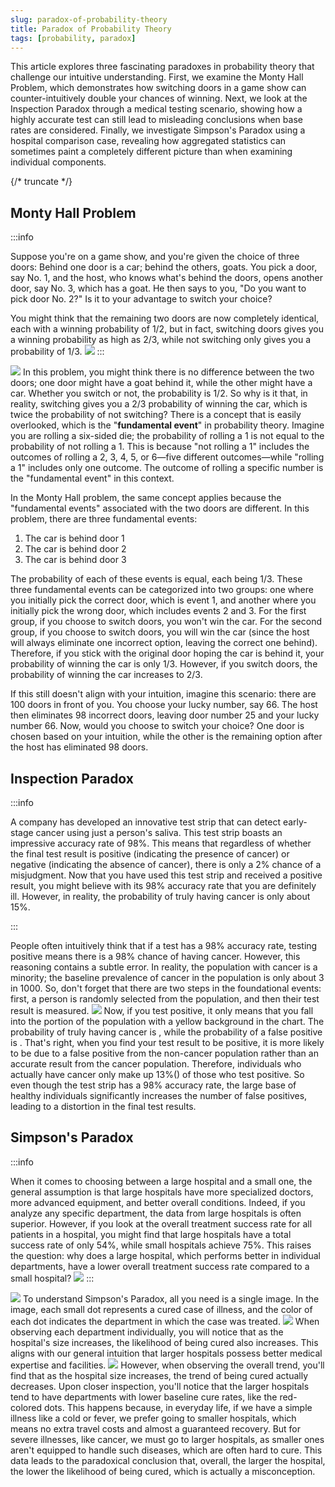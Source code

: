 ```yaml
---
slug: paradox-of-probability-theory
title: Paradox of Probability Theory
tags: [probability, paradox]
---
```



This article explores three fascinating paradoxes in probability theory that challenge our intuitive understanding. First, we examine the Monty Hall Problem, which demonstrates how switching doors in a game show can counter-intuitively double your chances of winning. Next, we look at the Inspection Paradox through a medical testing scenario, showing how a highly accurate test can still lead to misleading conclusions when base rates are considered. Finally, we investigate Simpson's Paradox using a hospital comparison case, revealing how aggregated statistics can sometimes paint a completely different picture than when examining individual components.

{/* truncate */}

## Monty Hall Problem

:::info

Suppose you're on a game show, and you're given the choice of three doors: Behind one door is a car; behind the others, goats. You pick a door, say No. 1, and the host, who knows what's behind the doors, opens another door, say No. 3, which has a goat. He then says to you, "Do you want to pick door No. 2?" Is it to your advantage to switch your choice?

You might think that the remaining two doors are now completely identical, each with a winning probability of 1/2, but in fact, switching doors gives you a winning probability as high as 2/3, while not switching only gives you a probability of 1/3.
![](https://kitee-1301346990.cos.ap-nanjing.myqcloud.com/Obsidian/202411220603594.png?imageSlim)
:::

![](https://kitee-1301346990.cos.ap-nanjing.myqcloud.com/Obsidian/202411220644164.png?imageSlim)
In this problem, you might think there is no difference between the two doors; one door might have a goat behind it, while the other might have a car. Whether you switch or not, the probability is 1/2. So why is it that, in reality, switching gives you a 2/3 probability of winning the car, which is twice the probability of not switching? There is a concept that is easily overlooked, which is the "**fundamental event**" in probability theory. Imagine you are rolling a six-sided die; the probability of rolling a 1 is not equal to the probability of not rolling a 1. This is because "not rolling a 1" includes the outcomes of rolling a 2, 3, 4, 5, or 6—five different outcomes—while "rolling a 1" includes only one outcome. The outcome of rolling a specific number is the "fundamental event" in this context.

In the Monty Hall problem, the same concept applies because the "fundamental events" associated with the two doors are different. In this problem, there are three fundamental events:

1. The car is behind door 1
2. The car is behind door 2
3. The car is behind door 3

The probability of each of these events is equal, each being 1/3. These three fundamental events can be categorized into two groups: one where you initially pick the correct door, which is event 1, and another where you initially pick the wrong door, which includes events 2 and 3. For the first group, if you choose to switch doors, you won't win the car. For the second group, if you choose to switch doors, you will win the car (since the host will always eliminate one incorrect option, leaving the correct one behind). Therefore, if you stick with the original door hoping the car is behind it, your probability of winning the car is only 1/3. However, if you switch doors, the probability of winning the car increases to 2/3.

If this still doesn't align with your intuition, imagine this scenario: there are 100 doors in front of you. You choose your lucky number, say 66. The host then eliminates 98 incorrect doors, leaving door number 25 and your lucky number 66. Now, would you choose to switch your choice? One door is chosen based on your intuition, while the other is the remaining option after the host has eliminated 98 doors.

## Inspection Paradox

:::info

A company has developed an innovative test strip that can detect early-stage cancer using just a person's saliva. This test strip boasts an impressive accuracy rate of 98%. This means that regardless of whether the final test result is positive (indicating the presence of cancer) or negative (indicating the absence of cancer), there is only a 2% chance of a misjudgment. Now that you have used this test strip and received a positive result, you might believe with its 98% accuracy rate that you are definitely ill. However, in reality, the probability of truly having cancer is only about 15%.

:::

People often intuitively think that if a test has a 98% accuracy rate, testing positive means there is a 98% chance of having cancer. However, this reasoning contains a subtle error. In reality, the population with cancer is a minority; the baseline prevalence of cancer in the population is only about 3 in 1000. So, don't forget that there are two steps in the foundational events: first, a person is randomly selected from the population, and then their test result is measured.
![](https://kitee-1301346990.cos.ap-nanjing.myqcloud.com/Obsidian/202411220735064.png?imageSlim)
Now, if you test positive, it only means that you fall into the portion of the population with a yellow background in the chart. The probability of truly having cancer is <InlineMath math="\frac{3}{1000} * \frac{98}{100} \approx \frac{2.94}{1000}" />, while the probability of a false positive is <InlineMath math="\frac{997}{1000} * \frac{2}{100} \approx \frac{19.94}{1000}" />. That's right, when you find your test result to be positive, it is more likely to be due to a false positive from the non-cancer population rather than an accurate result from the cancer population. Therefore, individuals who actually have cancer only make up 13%(<InlineMath math="\frac{2.94}{2.94 + 19.94} \approx 13\%" />) of those who test positive. So even though the test strip has a 98% accuracy rate, the large base of healthy individuals significantly increases the number of false positives, leading to a distortion in the final test results.

## Simpson's Paradox

:::info

When it comes to choosing between a large hospital and a small one, the general assumption is that large hospitals have more specialized doctors, more advanced equipment, and better overall conditions. Indeed, if you analyze any specific department, the data from large hospitals is often superior. However, if you look at the overall treatment success rate for all patients in a hospital, you might find that large hospitals have a total success rate of only 54%, while small hospitals achieve 75%. This raises the question: why does a large hospital, which performs better in individual departments, have a lower overall treatment success rate compared to a small hospital?
![](https://kitee-1301346990.cos.ap-nanjing.myqcloud.com/Obsidian/202411220636820.png?imageSlim)
:::

![](https://kitee-1301346990.cos.ap-nanjing.myqcloud.com/Obsidian/202411220809291.png?imageSlim)
To understand Simpson's Paradox, all you need is a single image. In the image, each small dot represents a cured case of illness, and the color of each dot indicates the department in which the case was treated.
![](https://kitee-1301346990.cos.ap-nanjing.myqcloud.com/Obsidian/202411220811026.png?imageSlim)
When observing each department individually, you will notice that as the hospital's size increases, the likelihood of being cured also increases. This aligns with our general intuition that larger hospitals possess better medical expertise and facilities.
![](https://kitee-1301346990.cos.ap-nanjing.myqcloud.com/Obsidian/202411220813032.png?imageSlim)
However, when observing the overall trend, you'll find that as the hospital size increases, the trend of being cured actually decreases. Upon closer inspection, you'll notice that the larger hospitals tend to have departments with lower baseline cure rates, like the red-colored dots. This happens because, in everyday life, if we have a simple illness like a cold or fever, we prefer going to smaller hospitals, which means no extra travel costs and almost a guaranteed recovery. But for severe illnesses, like cancer, we must go to larger hospitals, as smaller ones aren't equipped to handle such diseases, which are often hard to cure. This data leads to the paradoxical conclusion that, overall, the larger the hospital, the lower the likelihood of being cured, which is actually a misconception.
